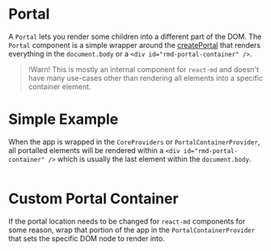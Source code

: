 # Portal

A `Portal` lets you render some children into a different part of the DOM. The
`Portal` component is a simple wrapper around the
[createPortal](https://react.dev/reference/react-dom/createPortal) that renders
everything in the `document.body` or a `<div id="rmd-portal-container" />`.

> !Warn! This is mostly an internal component for `react-md` and doesn't have
> many use-cases other than rendering all elements into a specific container
> element.

# Simple Example

When the app is wrapped in the `CoreProviders` or `PortalContainerProvider`, all
portalled elements will be rendered within a `<div id="rmd-portal-container" />`
which is usually the last element within the `document.body`.

```demo source="./SimplePortalExample.tsx"

```

# Custom Portal Container

If the portal location needs to be changed for `react-md` components for some
reason, wrap that portion of the app in the `PortalContainerProvider` that sets
the specific DOM node to render into.

```demo source="./CustomPortalContainer.tsx"

```
